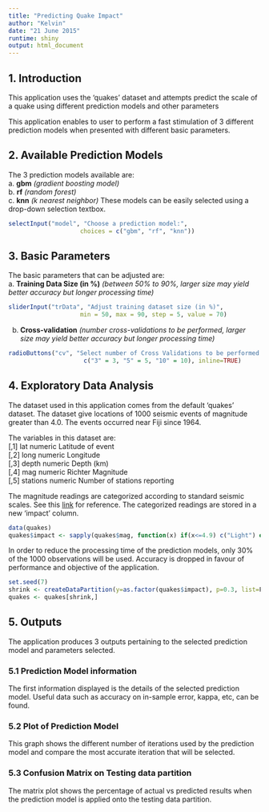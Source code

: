 ```yaml
---
title: "Predicting Quake Impact"
author: "Kelvin"
date: "21 June 2015"
runtime: shiny
output: html_document
---
```

  
## 1. Introduction
This application uses the 'quakes' dataset and attempts predict the scale of a quake using different prediction models and other parameters
  
This application enables to user to perform a fast stimulation of 3 different prediction models when presented with different basic parameters.  
  
## 2. Available Prediction Models  
  
The 3 prediction models available are:  
a. **gbm** *(gradient boosting model)*  
b. **rf** *(random forest)*  
c. **knn** *(k nearest neighbor)*
These models can be easily selected using a drop-down selection textbox.  
  
``` r
selectInput("model", "Choose a prediction model:", 
                    choices = c("gbm", "rf", "knn"))
```
  
## 3. Basic Parameters  
  
The basic parameters that can be adjusted are:  
a. **Training Data Size (in %)** *(between 50% to 90%, larger size may yield better accuracy but longer processing time)*  
  
``` r
sliderInput("trData", "Adjust training dataset size (in %)",
                    min = 50, max = 90, step = 5, value = 70)
```
  
b. **Cross-validation** *(number cross-validations to be performed, larger size may yield better accuracy but longer processing time)*  
  
``` r
radioButtons("cv", "Select number of Cross Validations to be performed:",
                     c("3" = 3, "5" = 5, "10" = 10), inline=TRUE)
```
  
## 4. Exploratory Data Analysis  
The dataset used in this application comes from the default 'quakes' dataset. The dataset give locations of 1000 seismic events of magnitude greater than 4.0. The events occurred near Fiji since 1964.  
  
The variables in this dataset are:  
[,1]    lat	numeric	Latitude of event  
[,2]	long	numeric	Longitude  
[,3]	depth	numeric	Depth (km)  
[,4]	mag	numeric	Richter Magnitude  
[,5]	stations	numeric	Number of stations reporting  
  
The magnitude readings are categorized according to standard seismic scales. See this [link](http://en.wikipedia.org/wiki/Richter_magnitude_scale) for reference. The categorized readings are stored in a new 'impact' column.   
  
``` r
data(quakes)
quakes$impact <- sapply(quakes$mag, function(x) if(x<=4.9) c("Light") else if(x<=5.9) c("Moderate") else c("Strong"))
```
  
In order to reduce the processing time of the prediction models, only 30% of the 1000 observations will be used. Accuracy is dropped in favour of performance and objective of the application.  
  
``` r
set.seed(7)
shrink <- createDataPartition(y=as.factor(quakes$impact), p=0.3, list=F)
quakes <- quakes[shrink,]
```
  
## 5. Outputs  
The application produces 3 outputs pertaining to the selected prediction model and parameters selected.  
  
### 5.1 Prediction Model information  
The first information displayed is the details of the selected prediction model. Useful data such as accuracy on in-sample error, kappa, etc, can be found.  
  
### 5.2 Plot of Prediction Model  
This graph shows the different number of iterations used by the prediction model and compare the most accurate iteration that will be selected.  
  
### 5.3 Confusion Matrix on Testing data partition  
The matrix plot shows the percentage of actual vs predicted results when the prediction model is applied onto the testing data partition.  
  